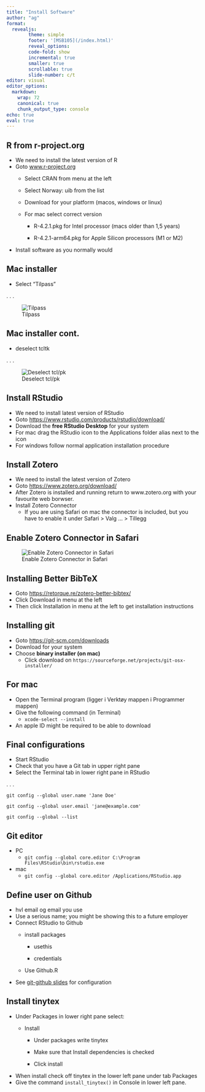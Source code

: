 ```yaml
---
title: "Install Software"
author: "ag"
format:
  revealjs:
        theme: simple
        footer: '[MSB105](/index.html)'
        reveal_options:
        code-fold: show
        incremental: true
        smaller: true
        scrollable: true
        slide-number: c/t
editor: visual
editor_options:
  markdown:
    wrap: 72
    canonical: true
    chunk_output_type: console
echo: true
eval: true
---
```


## R from r-project.org

-   We need to install the latest version of R
-   Goto [www.r-project.org](https://www.r-project.org)
    -   Select CRAN from menu at the left

    -   Select Norway: uib from the list

    -   Download for your platform (macos, windows or linux)

    -   For mac select correct version

        -   R-4.2.1.pkg for Intel processor (macs older than 1,5 years)

        -   R-4.2.1-arm64.pkg for Apple Silicon processors (M1 or M2)
-   Install software as you normally would

## Mac installer

-   Select "Tilpass"

. . .

![Tilpass](tilpass.png)

## Mac installer cont.

-   deselect tcltk

. . .

![Deselect tcl/pk](deselect-tcltk.png)

## Install RStudio

-   We need to install latest version of RStudio
-   Goto <https://www.rstudio.com/products/rstudio/download/>
-   Download the **free RStudio Desktop** for your system
-   For mac drag the RStudio icon to the Applications folder alias next
    to the icon
-   For windows follow normal application installation procedure

## Install Zotero

-   We need to install the latest version of Zotero
-   Goto <https://www.zotero.org/download/>
-   After Zotero is installed and running return to www.zotero.org with
    your favourite web borwser.
-   Install Zotero Connector
    -   If you are using Safari on mac the connector is included, but
        you have to enable it under Safari \> Valg ... \> Tillegg

## Enable Zotero Connector in Safari

![Enable Zotero Connector in Safari](safari-enable-zotero-connector.png)

## Installing Better BibTeX

-   Goto <https://retorque.re/zotero-better-bibtex/>
-   Click Download in menu at the left
-   Then click Installation in menu at the left to get installation
    instructions

## Installing git

-   Goto <https://git-scm.com/downloads>
-   Download for your system
-   Choose **binary installer (on mac)**
    -   Click download on
        `https://sourceforge.net/projects/git-osx-installer/`

## For mac

-   Open the Terminal program (ligger i Verktøy mappen i Programmer
    mappen)
-   Give the following command (in Terminal)
    -   `xcode-select --install`
-   An apple ID might be required to be able to download

## Final configurations

-   Start RStudio
-   Check that you have a Git tab in upper right pane
-   Select the Terminal tab in lower right pane in RStudio

. . .

`git config --global user.name 'Jane Doe'`

`git config --global user.email 'jane@example.com'`

`git config --global --list`

## Git editor

-   PC
    -   `git config --global core.editor C:\Program Files\RStudio\bin\rstudio.exe`
-   mac
    -   `git config --global core.editor /Applications/RStudio.app`

## Define user on Github

-   hvl email og email you use
-   Use a serious name; you might be showing this to a future employer
-   Connect RStudio to Github
    -   install packages

        -   usethis

        -   credentials

    -   Use Github.R
-   See [git-github slides](../git-github/git-github.qmd) for
    configuration

## Install tinytex

-   Under Packages in lower right pane select:
    -   Install

        -   Under packages write tinytex

        -   Make sure that Install dependencies is checked

        -   Click install
-   When install check off tinytex in the lower left pane under tab
    Packages
-   Give the command `install_tinytex()` in Console in lower left pane.
